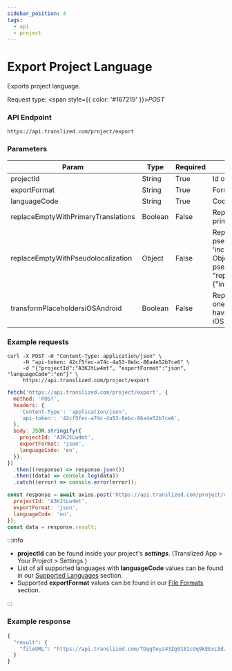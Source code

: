 ```yaml
---
sidebar_position: 4
tags:
  - api
  - project
---
```



# Export Project Language

Exports project language.

Request type: <span style={{ color: '#167219' }}>_POST_</span>

### API Endpoint

```url
https://api.translized.com/project/export
```

### Parameters

| Param                               | Type    | Required | Description                                                                                                                                                                                                                          |
| ----------------------------------- | ------- | -------- | ------------------------------------------------------------------------------------------------------------------------------------------------------------------------------------------------------------------------------------ |
| projectId                           | String  | True     | Id of your project                                                                                                                                                                                                                   |
| exportFormat                        | String  | True     | Format of file for export                                                                                                                                                                                                            |
| languageCode                        | String  | True     | Code of language to export                                                                                                                                                                                                           |
| replaceEmptyWithPrimaryTranslations | Boolean | False    | Replace empty translations with primary translations                                                                                                                                                                                 |
| replaceEmptyWithPseudolocalization  | Object  | False    | Replace empty translations with pseudolocalized primary translations. 'increasePercentage' parameter in Object sets the length of pseudolocalized string (example: "replaceEmptyWithPseudolocalization":{"increasePercentage": 83} ) |
| transformPlaceholdersiOSAndroid     | Boolean | False    | Replace all placeholders with native ones. Use this parameter when you have one Translized project for both iOS and android.                                                                                                         |

### Example requests

<Tabs className="api-tabs">
<TabItem value="cURL" label="cURL">

```curl
curl -X POST -H "Content-Type: application/json" \
     -H "api-token: 42cf5fec-a74c-4a53-8ebc-86a4e52b7ce6" \
     -d "{"projectId":"A3KJtLw4mt", "exportFormat":"json", "languageCode":"en"}" \
     https://api.translized.com/project/export
```

</TabItem>
<TabItem value="js-fetch" label="Javascript Fetch">

```js
fetch('https://api.translized.com/project/export', {
  method: 'POST',
  headers: {
    'Content-Type': 'application/json',
    'api-token': '42cf5fec-a74c-4a53-8ebc-86a4e52b7ce6',
  },
  body: JSON.stringify({
    projectId: 'A3KJtLw4mt',
    exportFormat: 'json',
    languageCode: 'en',
  }),
})
  .then((response) => response.json())
  .then((data) => console.log(data))
  .catch((error) => console.error(error));
```

</TabItem>
<TabItem value="js-axios" label="Javascript Axios">

```js
const response = await axios.post('https://api.translized.com/project/export', {
  projectId: 'A3KJtLw4mt',
  exportFormat: 'json',
  languageCode: 'en',
});
const data = response.result;
```

</TabItem>
</Tabs>

:::info

- **projectId** can be found inside your project's **_settings_**. (Translized App > Your Project > Settings )
- List of all supported languages with **languageCode** values can be found in our [Supported Languages](/docs/features/supported-languages) section.
- Supported **exportFormat** values can be found in our [File Formats](/docs/features/file-formats) section.

:::

### Example response

```js
{
  "result": {
    "fileURL": "https://api.translized.com/TDqgTeyz43Zg9181cdq9kEExL9dzJwTWXD8WjlOK/dad04a1a3910b43d54260b02f4e229c3_exportFile.json"
  }
}
```
